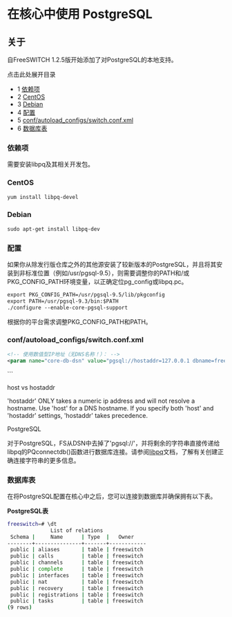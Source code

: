 # 在核心中使用 PostgreSQL

## 关于

自FreeSWITCH 1.2.5版开始添加了对PostgreSQL的本地支持。

点击此处展开目录

* 1 [依赖项](#dependencies)
* 2 [CentOS](#centos)
* 3 [Debian](#debian)
* 4 [配置](#configure)
* 5 [conf/autoload\_configs/switch.conf.xml](#confautoload_configsswitchconfxml)
* 6 [数据库表](#database-tables)

### 依赖项

需要安装libpq及其相关开发包。

### CentOS

```xml
yum install libpq-devel
```

### Debian

```xml
sudo apt-get install libpq-dev
```

### 配置

如果你从除发行版仓库之外的其他源安装了较新版本的PostgreSQL，并且将其安装到非标准位置（例如/usr/pgsql-9.5），则需要调整你的PATH和/或PKG\_CONFIG\_PATH环境变量，以正确定位pg\_config或libpq.pc。

```xml
export PKG_CONFIG_PATH=/usr/pgsql-9.5/lib/pkgconfig
export PATH=/usr/pgsql-9.3/bin:$PATH
./configure --enable-core-pgsql-support
```

根据你的平台需求调整PKG\_CONFIG\_PATH和PATH。

### conf/autoload_configs/switch.conf.xml

```xml
<!-- 使用数值型IP地址（无DNS名称！）： -->
<param name="core-db-dsn" value="pgsql://hostaddr=127.0.0.1 dbname=freeswitch user=freeswitch password='' options='-c client_min_messages=NOTICE' application_name='freeswitch'" />
```

<!-- OR to use a resolvable DNS hostname (not a numeric i.p. address): -->
<param name="core-db-dsn" value="pgsql://host=localhost dbname=freeswitch user=freeswitch password='' options='-c client_min_messages=NOTICE' application_name='freeswitch'" />

<!-- to disable SSL encyption need to add sslmode=disable -->
<param name="core-db-dsn" value="pgsql://host=localhost dbname=freeswitch user=freeswitch password='' options='-c client_min_messages=NOTICE' application_name='freeswitch' sslmode=disable" />
```

host vs hostaddr

'hostaddr' ONLY takes a numeric ip address and will not resolve a hostname. Use 'host' for a DNS hostname. If you specify both 'host' and 'hostaddr' settings, 'hostaddr' takes precedence.

PostgreSQL

对于PostgreSQL，FS从DSN中去掉了'pgsql://'，并将剩余的字符串直接传递给libpq的PQconnectdb()函数进行数据库连接。请参阅[libpq](http://www.postgresql.org/docs/8.1/static/libpq.html#LIBPQ-CONNECT)文档，了解有关创建正确连接字符串的更多信息。

### 数据库表

在将PostgreSQL配置在核心中之后，您可以连接到数据库并确保拥有以下表。

**PostgreSQL表**

```bash
freeswitch=# \dt
              List of relations
 Schema |     Name      | Type  |   Owner    
--------+---------------+-------+------------
 public | aliases       | table | freeswitch
 public | calls         | table | freeswitch
 public | channels      | table | freeswitch
 public | complete      | table | freeswitch
 public | interfaces    | table | freeswitch
 public | nat           | table | freeswitch
 public | recovery      | table | freeswitch
 public | registrations | table | freeswitch
 public | tasks         | table | freeswitch
(9 rows)
```